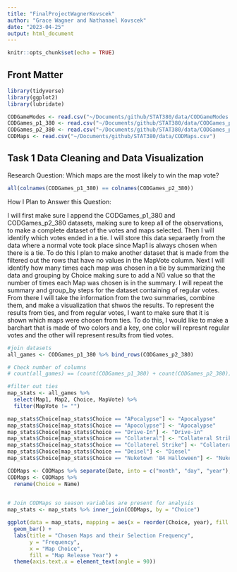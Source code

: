 ```yaml
---
title: "FinalProjectWagnerKovscek"
author: "Grace Wagner and Nathanael Kovscek"
date: "2023-04-25"
output: html_document
---
```


```r
knitr::opts_chunk$set(echo = TRUE)
```

## Front Matter
```r
library(tidyverse)
library(ggplot2)
library(lubridate)

CODGameModes <- read.csv("~/Documents/github/STAT380/data/CODGameModes.csv")
CODGames_p1_380 <- read.csv("~/Documents/github/STAT380/data/CODGames_p1_380.csv")
CODGames_p2_380 <- read.csv("~/Documents/github/STAT380/data/CODGames_p2_380.csv")
CODMaps <- read.csv("~/Documents/github/STAT380/data/CODMaps.csv")
```

## Task 1 Data Cleaning and Data Visualization

Research Question: Which maps are the most likely to win the map vote?

```r
all(colnames(CODGames_p1_380) == colnames(CODGames_p2_380))
```


How I Plan to Answer this Question:

I will first make sure I append the CODGames_p1_380 and CODGames_p2_380 datasets, making sure to keep all of the observations, to make a complete dataset of the votes and maps selected. Then I will identify which votes ended in a tie. I will store this data separaetly from the data where a normal vote took place since Map1 is always chosen when there is a tie. 
To do this I plan to make another dataset that is made from the filtered out the rows that have no values in the MapVote column. Next I will identify how many times each map was chosen in a tie by summarizing the data and grouping by Choice making sure to add a N() value so that the number of times each Map was chosen is in the summary. I will repeat the summary and group_by steps for the dataset containing of regular votes. From there I will take the information from the two summaries, combine them, and make a visualization that shwos the results. To represent the results from ties, and from regular votes, I want to make sure that it is shown which maps were chosen from ties. To do this, I would like to make a barchart that is made of two colors and a key, one color will represnt regular votes and the other will represent results from tied votes.

```r
#join datasets
all_games <- CODGames_p1_380 %>% bind_rows(CODGames_p2_380)

# Check number of columns
# count(all_games) == (count(CODGames_p1_380) + count(CODGames_p2_380))

#filter out ties
map_stats <- all_games %>% 
  select(Map1, Map2, Choice, MapVote) %>% 
  filter(MapVote != "")
```

```r
map_stats$Choice[map_stats$Choice == "APocalypse"] <- "Apocalypse"
map_stats$Choice[map_stats$Choice == "Apocolypse"] <- "Apocalypse"
map_stats$Choice[map_stats$Choice == "Drive-In"] <- "Drive-in"
map_stats$Choice[map_stats$Choice == "Collateral"] <- "Collateral Strike"
map_stats$Choice[map_stats$Choice == "Collaterel Strike"] <- "Collateral Strike"
map_stats$Choice[map_stats$Choice == "Deisel"] <- "Diesel"
map_stats$Choice[map_stats$Choice == "Nuketown '84 Halloween"] <- "Nuketown '84"

CODMaps <- CODMaps %>% separate(Date, into = c("month", "day", "year"), sep = "/", convert = TRUE)
CODMaps <- CODMaps %>% 
  rename(Choice = Name)
  

# Join CODMaps so season variables are present for analysis
map_stats <- map_stats %>% inner_join(CODMaps, by = "Choice")
```

```r

ggplot(data = map_stats, mapping = aes(x = reorder(Choice, year), fill = as.factor(year))) + 
  geom_bar() + 
  labs(title = "Chosen Maps and their Selection Frequency",
       y = "Frequency",
       x = "Map Choice",
       fill = "Map Release Year") +
  theme(axis.text.x = element_text(angle = 90))

```


